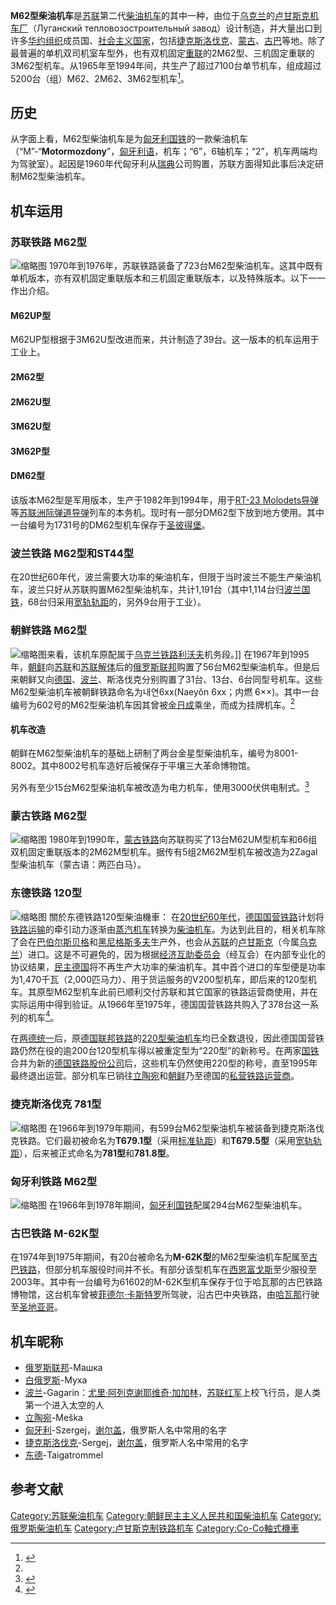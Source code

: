 {{Veil|time=2015-09-12T05:53:46+00:00}}
{{Infobox Locomotive
| name = М62
| image = 2М62У-0033(1).jpg
| caption = 2M62U型0033號機車
| type = [[柴油机车|柴油机车]]
| origin = {{USSR}}、{{UKR}}
| designer = 
| builder = [[卢甘斯克机车厂|卢甘斯克机车厂]]
| buildmodel = M62、2M62、3M62
| serialnumber = 
| roadnumber = 
| builddate        = 1965年至2001年
| totalproduction  = 5200台以上（组）
| user = {{HideH|国家}}
* {{USSR}}
* {{RUS}}
* {{UKR}}
* {{BLR}}
* {{MDA}}
* {{LAT}}
* {{HUN}}
* {{POL}}
* {{GER}}
* {{CZE}}
* {{CUB}}
* {{MNG}}
* {{PRK}}
{{HideF}}
| railroad = 
| deliverydate = 
| firstrundate = 
| nicknames = 
| aarwheels = 
| uicclass = 
| gauge = 1,435毫米 / 1,524毫米
| trucks = 
| bogies = Co-Co
| wheeldiameter = 
| axleload = 
| wheelbase = 
| minimumcurve = 
| length = 17.55米
| width = 2.95米
| height = 4.493米
| framesize = 
| weight = 
| fueltype = 
| fuelcap = 
| lubecap = 
| coolantcap = 
| watercap = 950升
| sandcap = 
| consumption = 
| watercons =
| primemover = 
| rpmrange = 
| enginepower = 
| enginetype = 
| transmission =
| aspiration = 
| displacement = 
| alternator = 
| generator =  
| cylindercount = 
| cylindersize = 
| tractionmotors = 
| topspeed = 100公里/小时
| sustainedspeed = 
| poweroutput = 1,472千瓦（1,974马力）
| tractiveeffort = 
| factorofadhesion = 
| locobrakes = 
| locobrakepower = 
| locobrakeforce = 
| trainbrakes = 
| safety = 
| notes =
}}
{{Commonscat|Type_M62_diesel_locomotives}}
'''М62型柴油机车'''是[[苏联|苏联]]第二代[[柴油机车|柴油机车]]的其中一种，由位于[[乌克兰|乌克兰]]的[[卢甘斯克机车厂|卢甘斯克机车厂]]（Луганский тепловозостроительный завод）设计制造，并大量出口到许多[[华沙条约组织|华约组织]]成员国、[[社会主义国家|社会主义国家]]，包括[[捷克斯洛伐克|捷克斯洛伐克]]、[[蒙古人民共和国|蒙古]]、[[古巴|古巴]]等地。除了最普遍的单机双司机室车型外，也有双机固定[[機車重聯|重联]]的2М62型、三机固定重联的3М62型机车。从1965年至1994年间，共生产了超过7100台单节机车，组成超过5200台（组）М62、2М62、3М62型机车<ref name="tomasz">{{cite web|url=http://www.locomotives.com.pl/Diesels/ST44.htm|title=Standard-Gauge Locomotives in Poland|author=Tomasz Galka|publisher=|date=|accessdate=2009-05-16|archive-date=2020-01-24|archive-url=https://web.archive.org/web/20200124145843/http://www.locomotives.com.pl/Diesels/ST44.htm|dead-url=no}}</ref>。

== 历史 ==

从字面上看，M62型柴油机车是为[[匈牙利国铁|匈牙利国铁]]的一款柴油机车（“M”-“'''Motormozdony'''”，[[匈牙利语|匈牙利语]]，机车；“6”，6轴机车；“2”，机车两端均为驾驶室）。起因是1960年代匈牙利从[[瑞典|瑞典]]{{link-en|NOHAB|NOHAB}}公司购置{{link-hu|M61型柴油机车|MÁV M61 sorozat}}，苏联方面得知此事后决定研制M62型柴油机车。

== 机车运用 ==
=== 苏联铁路 M62型 ===
[[File:Тепловоз_ДМ62_(3).jpg|缩略图]]
1970年到1976年，苏联铁路装备了723台M62型柴油机车。这其中既有单机版本，亦有双机固定重联版本和三机固定重联版本，以及特殊版本。以下一一作出介绍。
==== M62UP型 ====
M62UP型根据于3M62U型改进而来，共计制造了39台。这一版本的机车运用于工业上。
==== 2M62型 ====
==== 2M62U型 ====
==== 3M62U型 ====
==== 3M62P型 ====
==== DM62型 ====
该版本M62型是军用版本，生产于1982年到1994年，用于[[RT-23_Molodets导弹|RT-23 Molodets导弹]]等[[苏联|苏联]][[洲际弹道导弹|洲际弹道导弹]]列车的本务机。现时有一部分DM62型下放到地方使用。其中一台编号为1731号的DM62型机车保存于[[圣彼得堡|圣彼得堡]]{{link-ru|十月铁路博物馆|Музей Октябрьской железной дороги}}。
=== 波兰铁路 M62型和ST44型 ===
在20世纪60年代，波兰需要大功率的柴油机车，但限于当时波兰不能生产柴油机车，波兰只好从苏联购置M62型柴油机车，共计1,191台（其中1,114台归[[波兰国铁|波兰国铁]]，68台归采用[[宽轨|宽轨]][[轨距|轨距]]的{{link-en|冶金铁路|PKP rail line 65}}，另外9台用于工业）。
=== 朝鲜铁路 M62型 ===
[[File:DPRK_M62.jpg|缩略图]]来看，该机车原配属于[[乌克兰铁路|乌克兰铁路]][[利沃夫|利沃夫]]机务段。]]
在1967年到1995年，[[朝鲜|朝鲜]]向[[苏联|苏联]]和[[苏联解体|苏联解体]]后的[[俄罗斯联邦|俄罗斯联邦]]购置了56台M62型柴油机车。但是后来朝鲜又向[[德国铁路|德国]]、[[波兰国铁|波兰]]、斯洛伐克分别购置了31台、13台、6台同型号机车。这些M62型柴油机车被朝鲜铁路命名为내연6xx(Naeyŏn 6xx；内燃 6××)。其中一台编号为602号的M62型柴油机车因其曾被[[金日成|金日成]]乘坐，而成为挂牌机车。<ref name="测试"></ref>
==== 机车改造 ====
朝鲜在M62型柴油机车的基础上研制了两台金星型柴油机车，编号为8001-8002。其中8002号机车造好后被保存于平壤三大革命博物馆。

另外有至少15台M62型柴油机车被改造为电力机车，使用3000伏供电制式。<ref name="测试">{{Cite web |url=http://www.farrail.net/pages/trip-reports-engl/report_nk-taigadrums-2005.html |title="Taiga Drums in North Korea". Retrieved 2007-08-02. |access-date=2014-05-11 |archive-date=2021-01-24 |archive-url=https://web.archive.org/web/20210124111949/https://www.farrail.net/pages/trip-reports-engl/report_nk-taigadrums-2005.html }}</ref>

=== 蒙古铁路 M62型 ===
[[File:2M62M.jpg|缩略图]]
1980年到1990年，[[蒙古国铁路运输|蒙古铁路]]向苏联购买了13台M62UM型机车和66组双机固定重联版本的2M62M型机车。据传有5组2M62M型机车被改造为2Zagal型柴油机车（蒙古语：两匹白马）。
=== 东德铁路 120型 ===
[[File:DR_120_269_Heizhausfest_Chemnitz_2009.png|缩略图]]
關於东德铁路120型柴油機車：{{See|德国国营铁路V200型柴油机车}}
在[[20世纪60年代|20世纪60年代]]，[[德国国营铁路|德国国营铁路]]计划将[[铁路运输|铁路运输]]的牵引动力逐渐由[[蒸汽机车|蒸汽机车]]转换为[[柴油机车|柴油机车]]。为达到此目的，相关机车除了会在[[巴伯尔斯贝格|巴伯尔斯贝格]]和[[黑尼格斯多夫|黑尼格斯多夫]]生产外，也会从[[苏联|苏联]]的[[卢甘斯克|卢甘斯克]]（今属[[乌克兰|乌克兰]]）进口。这是不可避免的，因为根据[[经济互助委员会|经济互助委员会]]（经互会）在内部专业化的协议结果，[[民主德国|民主德国]]将不再生产大功率的柴油机车。其中首个进口的车型便是功率为1,470千瓦（2,000匹马力）、用于货运服务的V200型机车，即后来的120型机车。其原型M62型机车此前已顺利交付苏联和其它国家的铁路运营商使用，并在实际运用中得到验证。从1966年至1975年，德国国营铁路共购入了378台这一系列的机车<ref>{{de}}{{cite web|url=http://bahn-galerie.de/Diesellok/220/BR_220.htm|title=''UIC-Baureihe: 92 80 1120''|publisher=Olaf Hoell|accessdate=2014-02-11|archive-date=2014-02-02|archive-url=https://web.archive.org/web/20140202154122/http://bahn-galerie.de/Diesellok/220/BR_220.htm|dead-url=no}}</ref>。

在[[两德统一|两德统一]]后，原[[德国联邦铁路|德国联邦铁路]]的[[德国联邦铁路V200.0型柴油机车|220型柴油机车]]均已全数退役，因此德国国营铁路仍然在役的逾200台120型机车得以被重定型为“220型”的新称号。在两家[[国铁|国铁]]合并为新的[[德国铁路股份公司|德国铁路股份公司]]后，这些机车仍然使用220型的称号，直至1995年最终退出运营。部分机车已销往[[立陶宛|立陶宛]]和[[朝鲜|朝鲜]]乃至德国的[[私铁|私营铁路运营商]]。

=== 捷克斯洛伐克 781型 ===
[[File:Lokomotiva_781_-_Sergej.jpg|缩略图]]
在1966年到1979年期间，有599台M62型柴油机车被装备到捷克斯洛伐克铁路。它们最初被命名为'''T679.1型'''（采用[[标准轨|标准轨距]]）和'''T679.5型'''（采用[[宽轨|宽轨]][[轨距|轨距]]），后来被正式命名为'''781型'''和'''781.8型'''。
=== 匈牙利铁路 M62型 ===
[[File:Szeged-Rókus_H-MÁVTR_M62_223_(628_223)_2013-06-16.JPG|缩略图]]
在1966年到1978年期间，[[匈牙利国铁|匈牙利国铁]]配属294台M62型柴油机车。
=== 古巴铁路 M-62K型 ===
在1974年到1975年期间，有20台被命名为'''M-62K型'''的M62型柴油机车配属至[[古巴铁路|古巴铁路]]，但部分机车服役时间并不长。有部分该型机车在[[西恩富戈斯|西恩富戈斯]]至少服役至2003年。其中有一台编号为61602的M-62K型机车保存于位于哈瓦那的古巴铁路博物馆，这台机车曾被[[菲德尔·卡斯特罗|菲德尔·卡斯特罗]]所驾驶，沿古巴中央铁路，由[[哈瓦那|哈瓦那]]行驶至[[古巴圣地亚哥|圣地亚哥]]。

== 机车昵称 ==
*[[俄罗斯联邦|俄罗斯联邦]]-Машка
*[[白俄罗斯|白俄罗斯]]-Муха
*[[波兰|波兰]]-Gagarin：[[尤里·阿列克谢耶维奇·加加林|尤里·阿列克谢耶维奇·加加林]]，[[苏联红军|苏联红军]]上校飞行员，是人类第一个进入太空的人
*[[立陶宛|立陶宛]]-Meška
*[[匈牙利|匈牙利]]-Szergej，[[谢尔盖|谢尔盖]]，俄罗斯人名中常用的名字
*[[捷克斯洛伐克|捷克斯洛伐克]]-Sergej，[[谢尔盖|谢尔盖]]，俄罗斯人名中常用的名字
*[[东德|东德]]-Taigatrommel
==参考文献==
{{reflist}}

{{Soviet and CIS locomotives}}

[[Category:苏联柴油机车|Category:苏联柴油机车]]
[[Category:朝鲜民主主义人民共和国柴油机车|Category:朝鲜民主主义人民共和国柴油机车]]
[[Category:俄罗斯柴油机车|Category:俄罗斯柴油机车]]
[[Category:卢甘斯克制铁路机车|Category:卢甘斯克制铁路机车]]
[[Category:Co-Co軸式機車|Category:Co-Co軸式機車]]